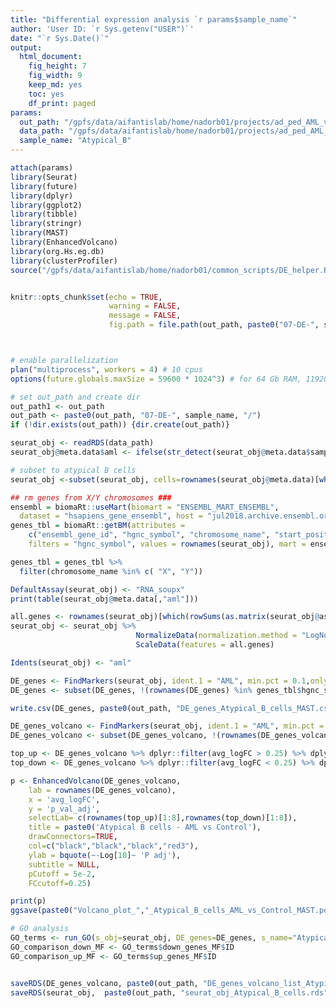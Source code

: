```yaml
---
title: "Differential expression analysis `r params$sample_name`"
author: 'User ID: `r Sys.getenv("USER")`'
date: "`r Sys.Date()`"
output:
  html_document:
    fig_height: 7
    fig_width: 9
    keep_md: yes
    toc: yes
    df_print: paged
params:
  out_path: "/gpfs/data/aifantislab/home/nadorb01/projects/ad_ped_AML_v5/results/"
  data_path: "/gpfs/data/aifantislab/home/nadorb01/projects/ad_ped_AML_v5/results/R-Figure3-B_cells_no_cc_reg/seurat_obj_B_fin.rds.rds"
  sample_name: "Atypical_B"
---
```


```r
attach(params) 
library(Seurat)
library(future)
library(dplyr)
library(ggplot2)
library(tibble)
library(stringr)
library(MAST)
library(EnhancedVolcano)
library(org.Hs.eg.db)
library(clusterProfiler)
source("/gpfs/data/aifantislab/home/nadorb01/common_scripts/DE_helper.R")


knitr::opts_chunk$set(echo = TRUE, 
                      warning = FALSE, 
                      message = FALSE, 
                      fig.path = file.path(out_path, paste0("07-DE-", sample_name, "/")))



# enable parallelization
plan("multiprocess", workers = 4) # 10 cpus
options(future.globals.maxSize = 59600 * 1024^3) # for 64 Gb RAM, 119200 * 1024^3 for 128GB

# set out_path and create dir 
out_path1 <- out_path
out_path <- paste0(out_path, "07-DE-", sample_name, "/")
if (!dir.exists(out_path)) {dir.create(out_path)}

```


```r
seurat_obj <- readRDS(data_path)
seurat_obj@meta.data$aml <- ifelse(str_detect(seurat_obj@meta.data$samples, "Control"), "Control", "AML")
```

```r
# subset to atypical B cells
seurat_obj <-subset(seurat_obj, cells=rownames(seurat_obj@meta.data)[which(seurat_obj@meta.data$Cell_type_identity=="Atypical memory")])
```



```r
## rm genes from X/Y chromosomes ###
ensembl = biomaRt::useMart(biomart = "ENSEMBL_MART_ENSEMBL",
  dataset = "hsapiens_gene_ensembl", host = "jul2018.archive.ensembl.org")
genes_tbl = biomaRt::getBM(attributes =
    c("ensembl_gene_id", "hgnc_symbol", "chromosome_name", "start_position", "end_position"),
    filters = "hgnc_symbol", values = rownames(seurat_obj), mart = ensembl)

genes_tbl = genes_tbl %>%
  filter(chromosome_name %in% c( "X", "Y"))
```


```r
DefaultAssay(seurat_obj) <- "RNA_soupx"
print(table(seurat_obj@meta.data[,"aml"]))

all.genes <- rownames(seurat_obj)[which(rowSums(as.matrix(seurat_obj@assays$RNA@counts))>0)]
seurat_obj <- seurat_obj %>% 
                            NormalizeData(normalization.method = "LogNormalize", scale.factor = 10000) %>%
                            ScaleData(features = all.genes)

Idents(seurat_obj) <- "aml"

DE_genes <- FindMarkers(seurat_obj, ident.1 = "AML", min.pct = 0.1,only.pos = FALSE, test.use = "MAST")
DE_genes <- subset(DE_genes, !(rownames(DE_genes) %in% genes_tbl$hgnc_symbol))

write.csv(DE_genes, paste0(out_path, "DE_genes_Atypical_B_cells_MAST.csv"))

DE_genes_volcano <- FindMarkers(seurat_obj, ident.1 = "AML", min.pct = 0.1, logfc.threshold=0, test.use = "MAST")
DE_genes_volcano <- subset(DE_genes_volcano, !(rownames(DE_genes_volcano) %in% genes_tbl$hgnc_symbol))

top_up <- DE_genes_volcano %>% dplyr::filter(avg_logFC > 0.25) %>% dplyr::arrange(p_val_adj)
top_down <- DE_genes_volcano %>% dplyr::filter(avg_logFC < 0.25) %>% dplyr::arrange(avg_logFC) %>% dplyr::arrange(p_val_adj)

p <- EnhancedVolcano(DE_genes_volcano,
    lab = rownames(DE_genes_volcano),
    x = 'avg_logFC',
    y = 'p_val_adj',
    selectLab= c(rownames(top_up)[1:8],rownames(top_down)[1:8]),
    title = paste0('Atypical B cells - AML vs Control'),
    drawConnectors=TRUE,
    col=c("black","black","black","red3"),
    ylab = bquote(~-Log[10]~ 'P adj'),
    subtitle = NULL,
    pCutoff = 5e-2,
    FCcutoff=0.25)

print(p)
ggsave(paste0("Volcano_plot_","_Atypical_B_cells_AML_vs_Control_MAST.pdf"), plot=p, path=out_path, device="pdf", height=7, width=10)

# GO analysis
GO_terms <- run_GO(s_obj=seurat_obj, DE_genes=DE_genes, s_name="Atypical_B_cells")
GO_comparison_down_MF <- GO_terms$down_genes_MF$ID
GO_comparison_up_MF <- GO_terms$up_genes_MF$ID


saveRDS(DE_genes_volcano, paste0(out_path, "DE_genes_volcano_list_Atypical_B_cells.rds"))
saveRDS(seurat_obj,  paste0(out_path, "seurat_obj_Atypical_B_cells.rds"))
```
